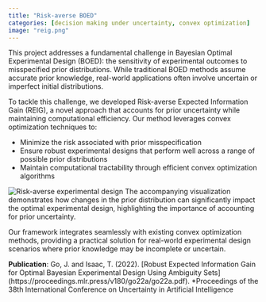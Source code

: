 ```yaml
---
title: "Risk-averse BOED"
categories: [decision making under uncertainty, convex optimization]
image: "reig.png"
---
```


This project addresses a fundamental challenge in Bayesian Optimal Experimental Design (BOED): the sensitivity of experimental outcomes to misspecified prior distributions. While traditional BOED methods assume accurate prior knowledge, real-world applications often involve uncertain or imperfect initial distributions.

To tackle this challenge, we developed Risk-averse Expected Information Gain (REIG), a novel approach that accounts for prior uncertainty while maintaining computational efficiency. Our method leverages convex optimization techniques to:

- Minimize the risk associated with prior misspecification
- Ensure robust experimental designs that perform well across a range of possible prior distributions
- Maintain computational tractability through efficient convex optimization algorithms

![Risk-averse experimental design](reig.png)
The accompanying visualization demonstrates how changes in the prior distribution can significantly impact the optimal experimental design, highlighting the importance of accounting for prior uncertainty.

Our framework integrates seamlessly with existing convex optimization methods, providing a practical solution for real-world experimental design scenarios where prior knowledge may be incomplete or uncertain.

**Publication**: Go, J. and Isaac, T. (2022). [Robust Expected Information Gain for Optimal Bayesian Experimental Design
Using Ambiguity Sets] (https://proceedings.mlr.press/v180/go22a/go22a.pdf). *Proceedings of the 38th International Conference on Uncertainty in Artificial Intelligence
